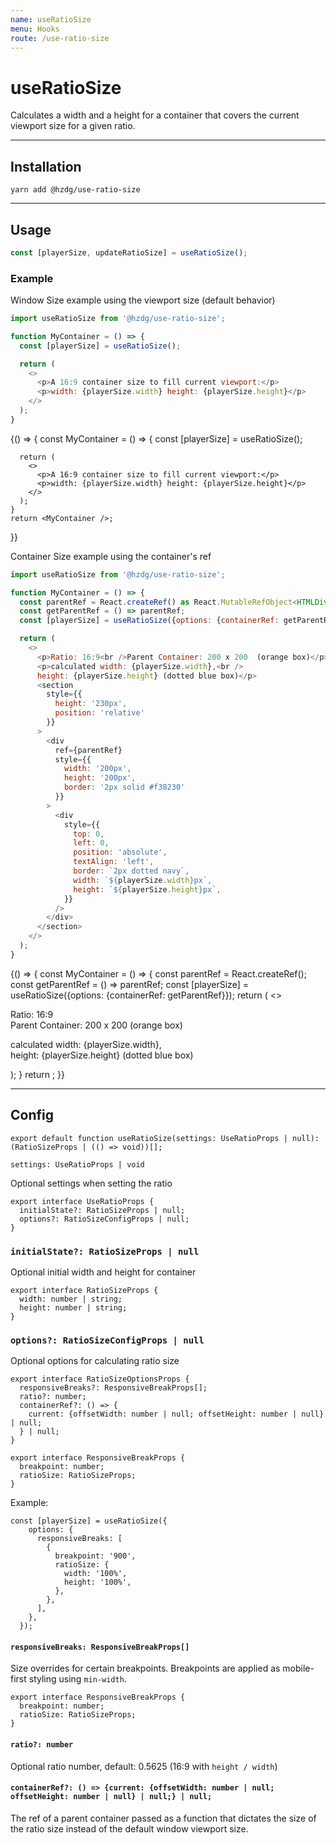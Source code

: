 ```yaml
---
name: useRatioSize
menu: Hooks
route: /use-ratio-size
---
```



# useRatioSize

Calculates a width and a height for a container that covers the current viewport size for a given ratio.
<hr />

## Installation

```shell
yarn add @hzdg/use-ratio-size
```
<Props of={useRatioSize}  />
<hr />

## Usage

```js
const [playerSize, updateRatioSize] = useRatioSize();
```

### Example
Window Size example using the viewport size (default behavior)
```js
import useRatioSize from '@hzdg/use-ratio-size';

function MyContainer = () => {
  const [playerSize] = useRatioSize();

  return (
    <>
      <p>A 16:9 container size to fill current viewport:</p>
      <p>width: {playerSize.width} height: {playerSize.height}</p>
    </>
  );
}
```

<Playground>
  {() => {
    const MyContainer = () => {
      const [playerSize] = useRatioSize();

      return (
        <>
          <p>A 16:9 container size to fill current viewport:</p>
          <p>width: {playerSize.width} height: {playerSize.height}</p>
        </>
      );
    }
    return <MyContainer />;
  }}
</Playground>

Container Size example using the container's ref
```js
import useRatioSize from '@hzdg/use-ratio-size';

function MyContainer = () => {
  const parentRef = React.createRef() as React.MutableRefObject<HTMLDivElement | null>;
  const getParentRef = () => parentRef;
  const [playerSize] = useRatioSize({options: {containerRef: getParentRef}});

  return (
    <>
      <p>Ratio: 16:9<br />Parent Container: 200 x 200  (orange box)</p>
      <p>calculated width: {playerSize.width},<br />
      height: {playerSize.height} (dotted blue box)</p>
      <section 
        style={{
          height: '230px', 
          position: 'relative'
        }}
      >
        <div 
          ref={parentRef} 
          style={{
            width: '200px', 
            height: '200px', 
            border: '2px solid #f38230'
          }}
        >
          <div 
            style={{
              top: 0, 
              left: 0, 
              position: 'absolute', 
              textAlign: 'left', 
              border: `2px dotted navy`,
              width: `${playerSize.width}px`, 
              height: `${playerSize.height}px`, 
            }} 
          />
        </div>
      </section>
    </>
  );
}
```

<Playground>
  {() => {
    const MyContainer = () => {
      const parentRef = React.createRef();
      const getParentRef = () => parentRef;
      const [playerSize] = useRatioSize({options: {containerRef: getParentRef}});
      return (
        <>
          <p>Ratio: 16:9<br />Parent Container: 200 x 200  (orange box)</p>
          <p>calculated width: {playerSize.width},<br />
          height: {playerSize.height} (dotted blue box)</p>
          <section 
            style={{
              height: '230px', 
              position: 'relative'
            }}
          >
            <div 
              ref={parentRef} 
              style={{
                width: '200px', 
                height: '200px', 
                border: '2px solid #f38230'
              }}
            >
              <div 
                style={{
                  top: 0, 
                  left: 0, 
                  position: 'absolute', 
                  textAlign: 'left', 
                  border: `2px dotted navy`,
                  width: `${playerSize.width}px`, 
                  height: `${playerSize.height}px`, 
                }} 
              />
            </div>
          </section>
        </>
      );
    }
    return <MyContainer />;
  }}
</Playground>

<hr />

## Config
```tsx
export default function useRatioSize(settings: UseRatioProps | null): (RatioSizeProps | (() => void))[];
```

`settings: UseRatioProps | void`

Optional settings when setting the ratio
```tsx
export interface UseRatioProps {
  initialState?: RatioSizeProps | null;
  options?: RatioSizeConfigProps | null;
}
```

### `initialState?: RatioSizeProps | null`
Optional initial width and height for container
```tsx
export interface RatioSizeProps {
  width: number | string;
  height: number | string;
}
```

### `options?: RatioSizeConfigProps | null`
Optional options for calculating ratio size
```tsx
export interface RatioSizeOptionsProps {
  responsiveBreaks?: ResponsiveBreakProps[];
  ratio?: number;
  containerRef?: () => {
    current: {offsetWidth: number | null; offsetHeight: number | null} | null;
  } | null;
}

export interface ResponsiveBreakProps {
  breakpoint: number;
  ratioSize: RatioSizeProps;
}
```
  Example:
  ```tsx
  const [playerSize] = useRatioSize({
      options: {
        responsiveBreaks: [
          {
            breakpoint: '900',
            ratioSize: {
              width: '100%',
              height: '100%',
            },
          },
        ],
      },
    });
  ```

#### `responsiveBreaks: ResponsiveBreakProps[]`
Size overrides for certain breakpoints. Breakpoints are applied as mobile-first styling using `min-width`.
```tsx
export interface ResponsiveBreakProps {
  breakpoint: number;
  ratioSize: RatioSizeProps;
}
```

#### `ratio?: number` 
Optional ratio number, default: 0.5625 (16:9 with `height / width`)

#### `containerRef?: () => {current: {offsetWidth: number | null; offsetHeight: number | null} | null;} | null;`
The ref of a parent container passed as a function that dictates the size of the ratio size instead of the default window viewport size.
